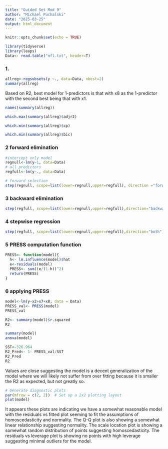 ```yaml
---
title: "Guided Set Mod 9"
author: "Michael Puchalski"
date: "2025-03-25"
output: html_document
---
```


```r
knitr::opts_chunk$set(echo = TRUE)
```

```r
library(tidyverse)
library(leaps)
Data<- read.table("nfl.txt", header=T)
```

### 1.

```r
allreg<-regsubsets(y ~., data=Data, nbest=2)
summary(allreg)
```

Based on R2, best model for 1-predictors is that with x8 as the 1-predictor with the second best being that with x1.

```r
names(summary(allreg))
```

```r
which.max(summary(allreg)$adjr2)
```

```r
which.min(summary(allreg)$cp)
```

```r
which.min(summary(allreg)$bic)
```

### 2 forward elimination

```r
#intercept only model
regnull<-lm(y~1, data=Data)
# all predictors
regfull<-lm(y~., data=Data)
```

```r
# forward selection
step(regnull, scope=list(lower=regnull,upper=regfull), direction ="forward")
```

### 3 backward elimination

```r
step(regfull, scope=list(lower=regnull,upper=regfull),direction="backward")
```

### 4 stepwise regression

```r
step(regfull, scope=list(lower=regnull,upper=regfull),direction="both")

```

### 5 PRESS computation function

```r
PRESS<- function(model){
  h<- lm.influence(model)$hat
  e<-residuals(model)
  PRESS<- sum((e/(1-h))^2)
  return(PRESS)
}
```

### 6 applying PRESS

```r
model<-lm(y~x2+x7+x8, data = Data)
PRESS_val<- PRESS(model)
PRESS_val
```

```r
R2<- summary(model)$r.squared
R2
```

```r
summary(model)
anova(model)
```

```r
SST<-326.964
R2_Pred<- 1- PRESS_val/SST
R2_Pred
R2
```

Values are close suggesting the model is a decent generalization of the model where we will likely not suffer from over fitting because it is smaller the R2 as expected, but not greatly so.

```r
# Generate diagnostic plots
par(mfrow = c(2, 2))  # Set up a 2x2 plotting layout
plot(model)

```

It appears these plots are indicating we have a somewhat reasonable model with the residuals vs fitted plot seeming to fit the assumptions of homoscedasticity and normality. The Q-Q plot is also showing a somewhat linear relationship suggesting normality. The scale location plot is showing a somewhat random distribution of points suggesting homoscedasticity. The residuals vs leverage plot is showing no points with high leverage suggesting minimal outliers for the model.
